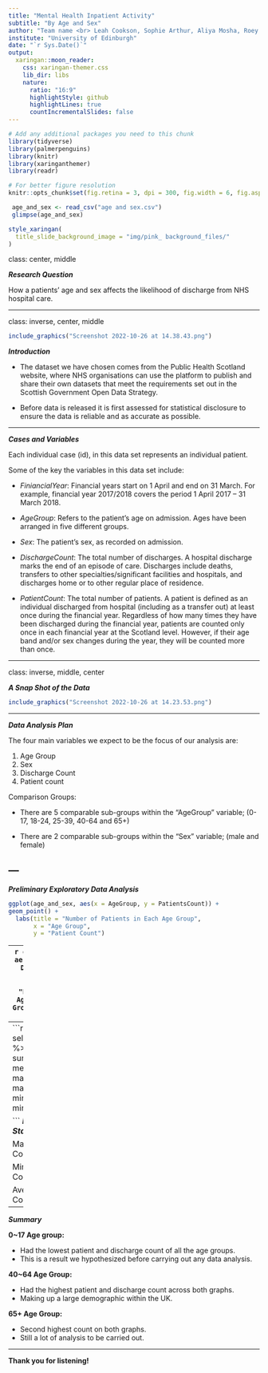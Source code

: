 ```yaml
---
title: "Mental Health Inpatient Activity"
subtitle: "By Age and Sex"
author: "Team name <br> Leah Cookson, Sophie Arthur, Aliya Mosha, Roey Nie"
institute: "University of Edinburgh"
date: "`r Sys.Date()`"
output:
  xaringan::moon_reader:
    css: xaringan-themer.css
    lib_dir: libs
    nature:
      ratio: "16:9"
      highlightStyle: github
      highlightLines: true
      countIncrementalSlides: false
---
```


```r
# Add any additional packages you need to this chunk
library(tidyverse)
library(palmerpenguins)
library(knitr)
library(xaringanthemer)
library(readr)
```

```r
# For better figure resolution
knitr::opts_chunk$set(fig.retina = 3, dpi = 300, fig.width = 6, fig.asp = 0.618, out.width = "80%")
```

```r
 age_and_sex <- read_csv("age and sex.csv")
 glimpse(age_and_sex)

```

```r
style_xaringan(
  title_slide_background_image = "img/pink_ background_files/"
)

```

class: center, middle

**_Research Question_**  

How a patients' age and sex affects the likelihood of discharge from NHS hospital care.

---

class: inverse, center, middle

```r
include_graphics("Screenshot 2022-10-26 at 14.38.43.png")

```


**_Introduction_** 

- The dataset we have chosen comes from the Public Health Scotland website, where NHS organisations can use the platform to publish and share their own datasets that meet the requirements set out in the Scottish Government Open Data Strategy.

- Before data is released it is first assessed for statistical disclosure to ensure the data is reliable and as accurate as possible.


---

**_Cases and Variables_** 

Each individual case (id), in this data set represents an individual patient.

Some of the key the variables in this data set include:

- _FiniancialYear_: 
Financial years start on 1 April and end on 31 March. For example, financial year 2017/2018 covers the period 1 April 2017 – 31 March 2018.

- _AgeGroup_: 
Refers to the patient's age on admission. Ages have been arranged in five different groups.

- _Sex_: 
The patient's sex, as recorded on admission.

- _DischargeCount_:
The total number of discharges. A hospital discharge marks the end of an episode of care. Discharges include deaths, transfers to other specialties/significant facilities and hospitals, and discharges home or to other regular place of residence.

- _PatientCount_: 
The total number of patients. A patient is defined as an individual discharged from hospital (including as a transfer out) at least once during the financial year. Regardless of how many times they have been discharged during the financial year, patients are counted only once in each financial year at the Scotland level. However, if their age band and/or sex changes during the year, they will be counted more than once.


---

class: inverse, middle, center

**_A Snap Shot of the Data_** 

```r

include_graphics("Screenshot 2022-10-26 at 14.23.53.png")


```


---

**_Data Analysis Plan_**


The four main variables we expect to be the focus of our  analysis are:

1. Age Group 
2. Sex 
3. Discharge Count 
4. Patient count 

Comparison Groups:

- There are 5 comparable sub-groups within the "AgeGroup" variable; (0-17, 18-24, 25-39, 40-64 and 65+)

- There are 2 comparable sub-groups within the "Sex" variable; (male and female) 

--- 
---

**_Preliminary Exploratory Data Analysis_**

```r

ggplot(age_and_sex, aes(x = AgeGroup, y = PatientsCount)) +
geom_point() +
  labs(title = "Number of Patients in Each Age Group", 
       x = "Age Group",
       y = "Patient Count")
```



---
```r
ggplot(age_and_sex, aes(x = AgeGroup, y = DischargeCount)) +
geom_point()+
  labs(title = "Discharge Count by Age Group",
       x = "Age Group",
       y = "Discharge Count")
```


---
```r
age_and_sex %>%  
  select(DischargeCount) %>% 
  summarise(avg_ds = mean(DischargeCount),
            max_ds = max(DischargeCount),
            min_ds = min(DischargeCount)) 

```
**_Key Summary Statistics:_**

Maximum Discharge Count = 11750

Minimum Discharge Count = 0

Average Discharge Count = 284

---
**_Summary_**

**0~17 Age group:**

- Had the lowest patient and discharge count of all the age groups.
- This is a result we hypothesized before carrying out any data analysis.

**40~64 Age Group:**

- Had the highest patient and discharge count across both graphs.
- Making up a large demographic within the UK.
 
**65+ Age Group:**

- Second highest count on both graphs.
- Still a lot of analysis to be carried out.
 
---

**Thank you for listening!**

